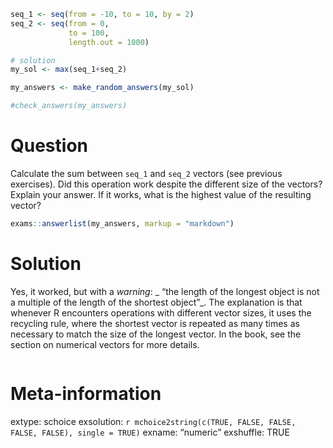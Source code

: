 ```r
seq_1 <- seq(from = -10, to = 10, by = 2)
seq_2 <- seq(from = 0, 
             to = 100, 
             length.out = 1000)

# solution
my_sol <- max(seq_1+seq_2)
```

```r
my_answers <- make_random_answers(my_sol)

#check_answers(my_answers)
```

Question
========

Calculate the sum between `seq_1` and `seq_2` vectors (see previous exercises). Did this operation work despite the different size of the vectors? Explain your answer. If it works, what is the highest value of the resulting vector? 

```r
exams::answerlist(my_answers, markup = "markdown")
```

Solution
================

Yes, it worked, but with a _warning_: _ "the length of the longest object is not a multiple of the length of the shortest object"_. The explanation is that whenever R encounters operations with different vector sizes, it uses the recycling rule, where the shortest vector is repeated as many times as necessary to match the size of the longest vector. In the book, see the section on numerical vectors for more details.

```r
```


Meta-information
================
extype: schoice
exsolution: `r mchoice2string(c(TRUE, FALSE, FALSE, FALSE, FALSE), single = TRUE)`
exname: "numeric "
exshuffle: TRUE

